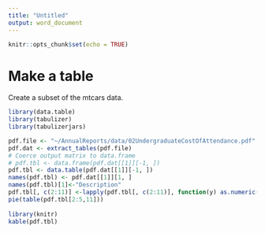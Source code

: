 ```yaml
---
title: "Untitled"
output: word_document
---
```


```r
knitr::opts_chunk$set(echo = TRUE)
```

# Make a table
Create a subset of the mtcars data. 

```r
library(data.table)
library(tabulizer)
library(tabulizerjars)

pdf.file <- "~/AnnualReports/data/02UndergraduateCostOfAttendance.pdf"          # Define path to PDF file
pdf.dat <- extract_tables(pdf.file)                                             # Extract data table
# Coerce output matrix to data.frame
# pdf.tbl <- data.frame(pdf.dat[[1]][-1, ])
pdf.tbl <- data.table(pdf.dat[[1]][-1, ])                                       # Coerce output matrix to data.table
names(pdf.tbl) <- pdf.dat[[1]][1, ]
names(pdf.tbl)[1]<-"Description"
pdf.tbl[, c(2:11)] <-lapply(pdf.tbl[, c(2:11)], function(y) as.numeric(gsub('[^a-zA-Z0-9.]', '', y)))
pie(table(pdf.tbl[2:5,11]))                                                     # create pie chart
                                                      
library(knitr)
kable(pdf.tbl)
```



